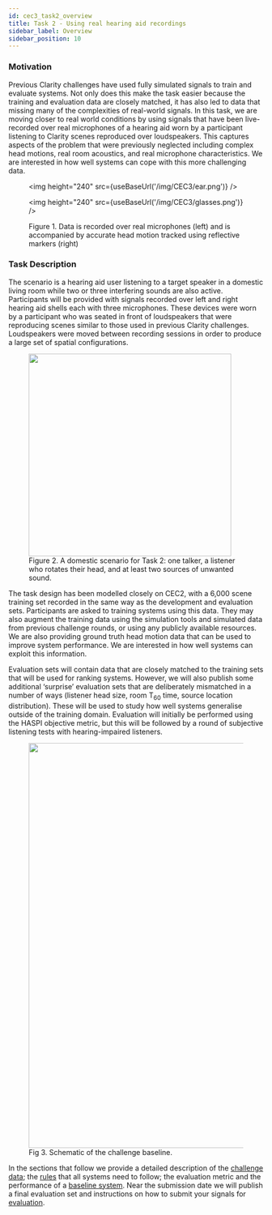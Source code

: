 ```yaml
---
id: cec3_task2_overview
title: Task 2 - Using real hearing aid recordings
sidebar_label: Overview
sidebar_position: 10
---
```



### Motivation

Previous Clarity challenges have used fully simulated signals to train and evaluate systems. Not only does this make the task easier because the training and evaluation data are closely matched, it has also led to data that missing many of the complexities of real-world signals. In this task, we are moving closer to real world conditions by using signals that have been live-recorded over real microphones of a hearing aid worn by a participant listening to Clarity scenes reproduced over loudspeakers. This captures aspects of the problem that were previously neglected including complex head motions, real room acoustics, and real microphone characteristics. We are interested in how well systems can cope with this more challenging data.

<figure id="fig5">
<Grid container spacing={3}>
        <Grid item xs={12} sm={4} md={4} key={1}>

<img height="240"  src={useBaseUrl('/img/CEC3/ear.png')} />
        </Grid>
       <Grid item xs={12} sm={8} md={8} key={2}>

<img height="240" src={useBaseUrl('/img/CEC3/glasses.png')} />
        </Grid>

</Grid>
<figcaption>Figure 1. Data is recorded over real microphones (left) and is accompanied by accurate head motion tracked using reflective markers (right)</figcaption>
</figure>

### Task Description

The scenario is a hearing aid user listening to a target speaker in a domestic living room while two or three interfering sounds are also active. Participants will be provided with signals recorded over left and right hearing aid shells each with three microphones. These devices were worn by a participant who was seated in front of loudspeakers that were reproducing scenes similar to those used in previous Clarity challenges. Loudspeakers were moved between recording sessions in order to produce a large set of spatial configurations.

<figure id="fig2">
<img width="400" src={useBaseUrl('/img/ICASSP2023/scenario.png')} />
<figcaption>Figure 2. A domestic scenario for Task 2: one talker, a listener who rotates their head, and at least two sources of unwanted sound.</figcaption>
</figure>

The task design has been modelled closely on CEC2, with a 6,000 scene training set recorded in the same way as the development and evaluation sets. Participants are asked to training systems using this data. They may also augment the training data using the simulation tools and simulated data from previous challenge rounds, or using any publicly available resources. We are also providing ground truth head motion data that can be used to improve system performance. We are interested in how well systems can exploit this information.

Evaluation sets will contain data that are closely matched to the training sets that will be used for ranking systems. However, we will also publish some additional ‘surprise’ evaluation sets that are deliberately mismatched in a number of ways (listener head size, room T<sub>60</sub> time, source location distribution). These will be used to study how well systems generalise outside of the training domain. Evaluation will initially be performed using the HASPI objective metric, but this will be followed by a round of subjective listening tests with hearing-impaired listeners.

<figure id="fig3">
<img width="800" src={useBaseUrl('/img/CEC3/clarity_baseline_CEC3_grand_challenge.png')} />
<figcaption>Fig 3. Schematic of the challenge baseline.</figcaption>
</figure>

In the sections that follow we provide a detailed description of the [challenge data](./task2_data.mdx); the [rules](./task2_rules.mdx) that all systems need to follow; the evaluation metric and the performance of a [baseline system](./task2_baseline.mdx). Near the submission date we will publish a final evaluation set and instructions on how to submit your signals for [evaluation](./task2_submission.mdx).
